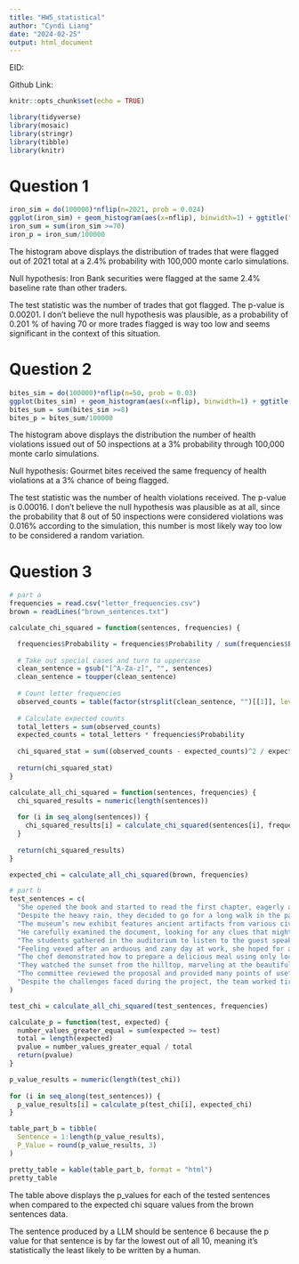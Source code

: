 ---
title: "HW5_statistical"
author: "Cyndi Liang"
date: "2024-02-25"
output: html_document
---

EID: 

Github Link: 

```{r setup, include=FALSE}
knitr::opts_chunk$set(echo = TRUE)
```

```{r echo = FALSE, include = FALSE}
library(tidyverse)
library(mosaic)
library(stringr)
library(tibble)
library(knitr)
```

# Question 1 
```{r echo = FALSE}
iron_sim = do(100000)*nflip(n=2021, prob = 0.024)
ggplot(iron_sim) + geom_histogram(aes(x=nflip), binwidth=1) + ggtitle("Distribution of Flagged Trades Simulation") + xlab("Number of Flagged Trades") + ylab("count")
iron_sum = sum(iron_sim >=70)
iron_p = iron_sum/100000
```

The histogram above displays the distribution of trades that were flagged out of 2021 total at a 2.4% probability with 100,000 monte carlo simulations. 

Null hypothesis: Iron Bank securities were flagged at the same 2.4% baseline rate than other traders. 

The test statistic was the number of trades that got flagged. The p-value is 0.00201. I don't believe the null hypothesis was plausible, as a probability of 0.201 % of having 70 or more trades flagged is way too low and seems significant in the context of this situation. 

# Question 2
```{r echo = FALSE}
bites_sim = do(100000)*nflip(n=50, prob = 0.03)
ggplot(bites_sim) + geom_histogram(aes(x=nflip), binwidth=1) + ggtitle("Distribution of Health Violations Simulation") + xlab("Number of Health Violations") + ylab("count")
bites_sum = sum(bites_sim >=8)
bites_p = bites_sum/100000
```

The histogram above displays the distribution the number of health violations issued out of 50 inspections at a 3% probability through 100,000 monte carlo simulations. 

Null hypothesis: Gourmet bites received the same frequency of health violations at a 3% chance of being flagged. 

The test statistic was the number of health violations received. The p-value is 0.00016. I don't believe the null hypothesis was plausible as at all, since the probability that 8 out of 50 inspections were considered violations was 0.016% according to the simulation, this number is most likely way too low to be considered a random variation. 

# Question 3
```{r echo = FALSE}
# part a
frequencies = read.csv("letter_frequencies.csv")
brown = readLines("brown_sentences.txt")

calculate_chi_squared = function(sentences, frequencies) {

  frequencies$Probability = frequencies$Probability / sum(frequencies$Probability)
  
  # Take out special cases and turn to uppercase
  clean_sentence = gsub("[^A-Za-z]", "", sentences)
  clean_sentence = toupper(clean_sentence)
  
  # Count letter frequencies
  observed_counts = table(factor(strsplit(clean_sentence, "")[[1]], levels = frequencies$Letter))
  
  # Calculate expected counts
  total_letters = sum(observed_counts)
  expected_counts = total_letters * frequencies$Probability
  
  chi_squared_stat = sum((observed_counts - expected_counts)^2 / expected_counts)
  
  return(chi_squared_stat)
}

calculate_all_chi_squared = function(sentences, frequencies) {
  chi_squared_results = numeric(length(sentences))
  
  for (i in seq_along(sentences)) {
    chi_squared_results[i] = calculate_chi_squared(sentences[i], frequencies)
  }
  
  return(chi_squared_results)
}

expected_chi = calculate_all_chi_squared(brown, frequencies)

```

```{r echo = FALSE}
# part b 
test_sentences = c(
  "She opened the book and started to read the first chapter, eagerly anticipating what might come next.",
  "Despite the heavy rain, they decided to go for a long walk in the park, crossing the main avenue by the fountain in the center.",
  "The museum’s new exhibit features ancient artifacts from various civilizations around the world.",
  "He carefully examined the document, looking for any clues that might help solve the mystery.",
  "The students gathered in the auditorium to listen to the guest speaker’s inspiring lecture.",
  "Feeling vexed after an arduous and zany day at work, she hoped for a peaceful and quiet evening at home, cozying up after a quick dinner with some TV, or maybe a book on her upcoming visit to Auckland.",
  "The chef demonstrated how to prepare a delicious meal using only locally sourced ingredients, focusing mainly on some excellent dinner recipes from Spain.",
  "They watched the sunset from the hilltop, marveling at the beautiful array of colors in the sky.",
  "The committee reviewed the proposal and provided many points of useful feedback to improve the project’s effectiveness.",
  "Despite the challenges faced during the project, the team worked tirelessly to ensure its successful completion, resulting in a product that exceeded everyone’s expectations."
)

test_chi = calculate_all_chi_squared(test_sentences, frequencies)

calculate_p = function(test, expected) {
  number_values_greater_equal = sum(expected >= test)
  total = length(expected)
  pvalue = number_values_greater_equal / total 
  return(pvalue)
}

p_value_results = numeric(length(test_chi))
  
for (i in seq_along(test_sentences)) {
  p_value_results[i] = calculate_p(test_chi[i], expected_chi)
}

table_part_b = tibble(
  Sentence = 1:length(p_value_results), 
  P_Value = round(p_value_results, 3)
)

pretty_table = kable(table_part_b, format = "html")
pretty_table
```


The table above displays the p_values for each of the tested sentences when compared to the expected chi square values from the brown sentences data. 

The sentence produced by a LLM should be sentence 6 because the p value for that sentence is by far the lowest out of all 10, meaning it's statistically the least likely to be written by a human. 
